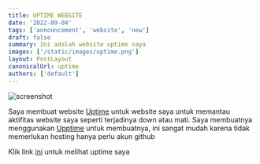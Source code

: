 ```yaml
---
title: UPTIME WEBSITE
date: '2022-09-04'
tags: ['announcement', 'website', 'new']
draft: false
summary: Ini adalah website uptime saya
images: ['/static/images/uptime.png']
layout: PostLayout
canonicalUrl: uptime
authors: ['default']
---
```


![screenshot](/static/images/uptime.png)

Saya membuat website [Uptime](http://uptime.vahryiskandar.my.id/) untuk website saya untuk memantau aktifitas website saya seperti terjadinya down atau mati. Saya membuatnya menggunakan [Upptime](https://upptime.js.org/) untuk membuatnya, ini sangat mudah karena tidak memerlukan hosting hanya perlu akun github

Klik link [ini](https://uptime.vahryiskandar.my.id/) untuk melihat uptime saya

